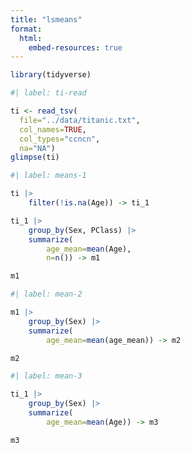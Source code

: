 ```yaml
---
title: "lsmeans"
format: 
  html:
  	embed-resources: true
---
```


```r
library(tidyverse)
```

```r
#| label: ti-read

ti <- read_tsv(
  file="../data/titanic.txt",
  col_names=TRUE,
  col_types="ccncn",
  na="NA")
glimpse(ti) 
```

```r
#| label: means-1

ti |>
	filter(!is.na(Age)) -> ti_1

ti_1 |>
	group_by(Sex, PClass) |>
	summarize(
		age_mean=mean(Age),
		n=n()) -> m1

m1
```

```r
#| label: mean-2

m1 |>
	group_by(Sex) |>
	summarize(
		age_mean=mean(age_mean)) -> m2

m2
```

```r
#| label: mean-3

ti_1 |>
	group_by(Sex) |>
	summarize(
		age_mean=mean(Age)) -> m3

m3
```

